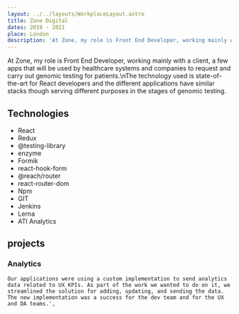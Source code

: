 ```yaml
---
layout: ../../layouts/WorkplaceLayout.astro
title: Zone Digital
dates: 2019 - 2021
place: London
description: 'At Zone, my role is Front End Developer, working mainly with a client, a few apps that will be used by healthcare systems and companies to request and carry out genomic testing for patients.\nThe technology used is state-of-the-art for React developers and the different applications have similar stacks though serving different purposes in the stages of genomic testing.'
---
```


At Zone, my role is Front End Developer, working mainly with a client, a few apps that will be used by healthcare systems and companies to request and carry out genomic testing for patients.\nThe technology used is state-of-the-art for React developers and the different applications have similar stacks though serving different purposes in the stages of genomic testing.

## Technologies

- React
- Redux
- @testing-library
- enzyme
- Formik
- react-hook-form
- @reach/router
- react-router-dom
- Npm
- GIT
- Jenkins
- Lerna
- ATI Analytics

## projects

### Analytics

    Our applications were using a custom implementation to send analytics data related to UX KPIs. As part of the work we wanted to do on it, we streamlined the solution for adding, updating, and sending the data. The new implementation was a success for the dev team and for the UX and DA teams.',
